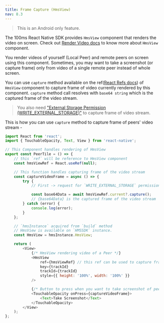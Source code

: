 ```yaml
---
title: Frame Capture (HmsView)
nav: 8.3
---
```


> This is an Android only feature.

The 100ms React Native SDK provides `HmsView` component that renders the video on screen. Check out [Render Video docs](../features/render-video) to know more about `HmsView` component.

You render videos of yourself (Local Peer) and remote peers on screen using this component. Sometimes, you may want to take a screenshot (or capture frame) only from video of a single remote peer instead of whole screen.

You can use `capture` method available on the ref([React Refs docs](https://reactjs.org/docs/refs-and-the-dom.html)) of `HmsView` component to capture frame of video currently rendered by this component. `capture` method call resolves with `base64 string` which is the captured frame of the video stream.

> You also need ["External Storage Permission (WRITE_EXTERNAL_STORAGE)"](https://developer.android.com/reference/android/Manifest.permission#WRITE_EXTERNAL_STORAGE) to capture frame of video stream.

This is how you can use `capture` method to capture frame of peers' video stream -

```js
import React from 'react';
import { TouchableOpacity, Text, View } from 'react-native';

// This Component handles rendering of HmsView
export const PeerTile = () => {
    // this `ref` will be reference to HmsView component
    const hmsViewRef = React.useRef(null);

    // This function handles capturing frame of the video stream
    const captureVideoFrame = async () => {
        try {
            // First -> request for `WRITE_EXTERNAL_STORAGE` permission before calling `capture` method on ref

            const base64Data = await hmsViewRef.current?.capture();
            // {base64Data} is the captured frame of the video stream
        } catch (error) {
            console.log(error);
        }
    };

    // `hmsInstance` acquired from `build` method
    // HmsView is available on `HMSSDK` instance.
    const HmsView = hmsInstance.HmsView;

    return (
        <View>
            {/* HmsView rendering video of a Peer */}
            <HmsView
                ref={hmsViewRef} // this ref can be used to capture frame of video stream with current tracKId
                key={trackId}
                trackId={trackId}
                style={{ height: '100%', width: '100%' }}
            />

            {/* Button to press when you want to take screenshot of peers' video */}
            <TouchableOpacity onPress={captureVideoFrame}>
                <Text>Take Screenshot</Text>
            </TouchableOpacity>
        </View>
    );
};
```

